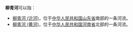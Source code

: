 '''柳青河'''可以指：
* [[柳青河_(沂河)|柳青河 (沂河)]]，位于[[中华人民共和国|中华人民共和国]][[山东省|山东省]]南部的一条河流。
* [[柳青河_(黄河)|柳青河 (黄河)]]，位于[[中华人民共和国|中华人民共和国]][[河南省|河南省]]北部的一条河流。

{{disambig|Cat=三字亞洲相關消歧義}}